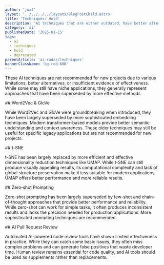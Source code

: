 ```yaml
---
author: 'juxt'
layout: '../../../../layouts/BlogPostChild.astro'
title: 'Techniques: Hold'
description: 'AI techniques that are either outdated, have better alternatives, or lack sufficient evidence for adoption'
category: 'ai'
publishedDate: '2025-01-15'
tags:
  - ai
  - techniques
  - hold
  - deprecated
parentArticle: 'ai-radar/techniques'
bannerClassName: 'bg-red-600'
---
```


These AI techniques are not recommended for new projects due to various limitations, better alternatives, or insufficient evidence of effectiveness. While some may still have niche applications, they generally represent approaches that have been superseded by more effective methods.

<div data-radar='true' data-meta='{"label":"Word2Vec & GloVe"}' />
## Word2Vec & GloVe

While Word2Vec and GloVe were groundbreaking when introduced, they have been largely superseded by more sophisticated embedding techniques. Modern transformer-based models provide better semantic understanding and context awareness. These older techniques may still be useful for specific legacy applications but are not recommended for new projects.

<div data-radar='true' data-meta='{"label":"t-SNE"}' />
## t-SNE

t-SNE has been largely replaced by more efficient and effective dimensionality reduction techniques like UMAP. While t-SNE can still produce visually appealing results, its computational complexity and lack of global structure preservation make it less suitable for modern applications. UMAP offers better performance and more reliable results.

<div data-radar='true' data-meta='{"label":"Zero-shot Prompting"}' />
## Zero-shot Prompting

Zero-shot prompting has been largely superseded by few-shot and chain-of-thought approaches that provide better performance and reliability. While zero-shot can work for simple tasks, it often produces inconsistent results and lacks the precision needed for production applications. More sophisticated prompting techniques are recommended.

<div data-radar='true' data-meta='{"label":"AI Pull Request Review"}' />
## AI Pull Request Review

Automated AI-powered code review tools have shown limited effectiveness in practice. While they can catch some basic issues, they often miss complex problems and can generate false positives that waste developer time. Human review remains essential for code quality, and AI tools should be used as supplements rather than replacements.
